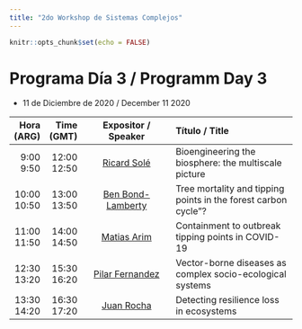 ```yaml
---
title: "2do Workshop de Sistemas Complejos"
---
```


```r
knitr::opts_chunk$set(echo = FALSE)
```


# Programa Día 3 / Programm Day 3  

* 11 de Diciembre de 2020 / December 11 2020


----------------------------------------------------------------------------------------------------------------------
   Hora    Time      Expositor /                            Título / 
  (ARG)   (GMT)      Speaker                                Title
------- ------- ------------------------------------------- ----------------------------------------------------------
 9:00   12:00   [Ricard Solé](https://bit.ly/38YPqUW)       Bioengineering the biosphere: the multiscale picture
 9:50   12:50                                               
                          
10:00   13:00   [Ben Bond-Lamberty](https://bit.ly/2INlUa2) Tree mortality and tipping points in the forest carbon cycle”?
10:50   13:50       
                          
11:00   14:00       [Matias Arim](https://bit.ly/32THrVG)   Containment to outbreak tipping points in COVID-19
11:50   14:50                                              
                          
12:30   15:30   [Pilar Fernandez](https://bit.ly/2UCzdwi)   Vector-borne diseases as complex socio-ecological systems
13:20   16:20   
                
13:30   16:30      [Juan Rocha](https://www.juanrocha.se/)  Detecting resilience loss in ecosystems
14:20   17:20                                 
                 
----------------------------------------------------------- ------------------------------------------------------------